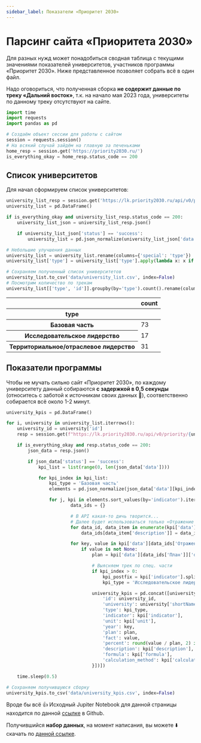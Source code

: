 ```yaml
---
sidebar_label: Показатели «Приоритет 2030»
---
```


# Парсинг сайта «Приоритета 2030»

Для разных нужд может понадобиться сводная таблица с текущими значениями показателей университетов, участников программы «Приоритет 2030». Ниже представленное позволяет собрать всё в один файл.

Надо оговориться, что полученная сборка **не содержит данные по треку «Дальний восток»**, т.к. на начало мая 2023 года, университеты по данному треку отсутствуют на сайте.

```python showLineNumbers title="Импорты и начальные настройки"
import time
import requests
import pandas as pd

# Создаём объект сессии для работы с сайтом
session = requests.session()
# На всякий случай зайдём на главную за печеньками
home_resp = session.get('https://priority2030.ru/')
is_everything_okay = home_resp.status_code == 200
```

## Список университетов

Для начал сформируем список университетов:


```python showLineNumbers title="Формируем список университетов"
university_list_resp = session.get('https://lk.priority2030.ru/api/v0/priority/list')
university_list = pd.DataFrame()

if is_everything_okay and university_list_resp.status_code == 200:
    university_list_json = university_list_resp.json()

    if university_list_json['status'] == 'success':
        university_list = pd.json_normalize(university_list_json['data']['participants'])

# Небольшие улучшения данных
university_list = university_list.rename(columns={'special': 'type'})
university_list['type'] = university_list['type'].apply(lambda x: x if x != '' else 'Базовая часть')

# Сохраняем полученный список университетов
university_list.to_csv('data/university_list.csv', index=False)
# Посмотрим количество по трекам
university_list[['type', 'id']].groupby(by='type').count().rename(columns={'id': 'count'})
```


<table class="dataframe">
  <thead>
    <tr>
      <th></th>
      <th>count</th>
    </tr>
    <tr>
      <th>type</th>
      <th></th>
    </tr>
  </thead>
  <tbody>
    <tr>
      <th>Базовая часть</th>
      <td>73</td>
    </tr>
    <tr>
      <th>Исследовательское лидерство</th>
      <td>17</td>
    </tr>
    <tr>
      <th>Территориальное/отраслевое лидерство</th>
      <td>31</td>
    </tr>
  </tbody>
</table>


## Показатели программы

Чтобы не мучать сильно сайт «Приоритет 2030», по каждому университету данный собираются **с задержкой в 0,5 секунды** (относитесь с заботой к источникам своих данных 🤗), соответственно собирается всё около 1-2 минут.


```python showLineNumbers title="Собираем показатели программы по университетам"
university_kpis = pd.DataFrame()

for i, university in university_list.iterrows():
    university_id = university['id']
    resp = session.get(f"https://lk.priority2030.ru/api/v0/priority/{university_id}/indicator")

    if is_everything_okay and resp.status_code == 200:
        json_data = resp.json()

        if json_data['status'] == 'success':
            kpi_list = list(range(0, len(json_data['data'])))

            for kpi_index in kpi_list:
                kpi_type = 'Базовая часть'
                elements = pd.json_normalize(json_data['data'][kpi_index]['elements'])

                for j, kpi in elements.sort_values(by='indicator').iterrows():
                        data_ids = {}

                        # В API какая-то дичь творится...
                        # Далее будет использоваться только «Отражение факта» и «План», но есть ещё и «Факт» 🤷‍♂️
                        for data_id, data_item in enumerate(kpi['data']):
                            data_ids[data_item['description']] = data_id

                        for key, value in kpi['data'][data_ids['Отражение факта']]['data'].items():
                            if value is not None:
                                plan = kpi['data'][data_ids['План']]['data'][key]

                                # Выясняем трек по спец. части
                                if kpi_index > 0:
                                    kpi_postfix = kpi['indicator'].split('_')[1]
                                    kpi_type = 'Исследовательское лидерство' if kpi_postfix == 'с1' else 'Территориальное/отраслевое лидерство'

                                university_kpis = pd.concat([university_kpis, pd.DataFrame([{
                                    'id': university_id,
                                    'university': university['shortName'],
                                    'type': kpi_type,
                                    'indicator': kpi['indicator'],
                                    'unit': kpi['unit'],
                                    'year': key,
                                    'plan': plan,
                                    'fact': value,
                                    'percent': round(value / plan, 2) if plan else 0,
                                    'description': kpi['description'],
                                    'formula': kpi['formula'],
                                    'calculation_method': kpi['calculationMethod']
                                }])])

    time.sleep(0.5)

# Сохраняем получившуюся сборку
university_kpis.to_csv('data/university_kpis.csv', index=False)
```

Вроде бы всё 👍 Исходный Jupiter Notebook для данной страницы находится по данной [ссылке](https://github.com/psalru/analytics/blob/master/PSAL-19_parse_kpi_from_site_p2030/parse_university_kpis.ipynb) в Github.


Получившийся **набор данных**, на момент написания, вы можете ⬇️ скачать по [данной ссылке](https://storage.yandexcloud.net/psal.public/datasets/2023-05-03_universities_kpis_from_p2030_site.xlsx).

